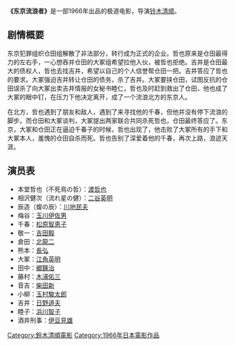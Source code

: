 {{unreferenced|time=2010-07-07T09:08:38+00:00}}
'''《东京流浪者》'''是一部1966年出品的极道电影，导演[[铃木清顺|铃木清顺]]。

==剧情概要==
东京犯罪组织仓田组解散了非法部分，转行成为正式的企业。哲也原来是仓田最得力的左右手，一心想吞并仓田的大冢组希望拉他入伙，被哲也拒绝。吉井是仓田最大的债权人，哲也去找吉井，希望以自己的个人信誉帮仓田一把。吉井答应了哲也的要求。大冢强迫吉并转让仓田的债务，杀了吉井。大冢要挟仓田，试图反抗的仓田误杀了向大冢出卖吉井情报的女秘书睦仁，哲也及时赶到救出了仓田，他也成了大冢的眼中钉，在压力下他决定离开，成了一个流浪北方的东京人。

在北方，哲也遇到了朋友和敌人，遇到了来寻找他的千春，但他并没有停下流浪的脚步。而仓田和大冢谈判，大冢提出两家联合共同杀死哲也，仓田最终答应了。东京，大冢和仓田正在逼迫千春子的时候，哲也出现了，他击败了大冢所有的手下和大冢本人，羞愧的仓田自杀而死。哲也告别了深爱着他的千春，再次上路，浪迹天涯。

== 演员表 ==
* 本堂哲也（不死鳥の哲）：[[渡哲也|渡哲也]]
* 相沢健次（流れ星の健）：[[二谷英明|二谷英明]]
* 辰造（蝮の辰）：[[川地民夫|川地民夫]]
* 梅谷：[[玉川伊佐男|玉川伊佐男]]
* 千春：[[松原智恵子|松原智恵子]] 
* 敬一：[[吉田毅|吉田毅]]
* 倉田：[[北龍二|北龍二]]
* 熊本：[[長弘|長弘]]
* 大冢：[[江角英明|江角英明]]
* 田中：[[郷鍈治|郷鍈治]]
* 藤村：[[木浦佑三|木浦佑三]]
* 音吉：[[柴田新|柴田新]]
* 小柳：[[玉村駿太郎|玉村駿太郎]]
* 吉井：[[日野道夫|日野道夫]]
* 睦子：[[浜川智子|浜川智子]]
* 酒井刑事：[[伊豆見雄|伊豆見雄]]

{{DEFAULTSORT:Toukyou　nagaremono}}
[[Category:鈴木清順電影|Category:鈴木清順電影]]
[[Category:1966年日本電影作品|Category:1966年日本電影作品]]